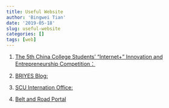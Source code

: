 ```yaml
---
title: Useful Website
author: 'Bingwei Tian'
date: '2019-05-18'
slug: useful-website
categories: []
tags: [web]
---
```

1. [The 5th China College Students' "Internet+" Innovation and Entrepreneurship Competition：](https://cy.ncss.cn/en/) 

2. [BRIYES Blog:](briyes.netlify.com)

3. [SCU Internation Office:](http://international.scu.edu.cn/)

4. [Belt and Road Portal](https://eng.yidaiyilu.gov.cn/)
